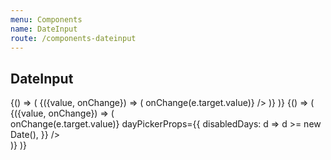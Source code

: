 ```yaml
---
menu: Components
name: DateInput
route: /components-dateinput
---
```


## DateInput



<Playground>
  {() => (
    <WithState>
      {({value, onChange}) => (
        <Pane>
          <DateInput name="test" placeholder="Enter date" value={value} onChange={e => onChange(e.target.value)} />
        </Pane>
      )}
    </WithState>
  )}
</Playground>


<Playground>
  {() => (
    <WithState>
      {({value, onChange}) => (
        <div style={{backgroundColor: '#1C2541', padding: '30px'}}>
          <DateInput
          name="test"
          theme="white"
          placeholder="Enter date"
          value={value}
          onChange={e => onChange(e.target.value)}
          dayPickerProps={{
            disabledDays: d => d >= new Date(),
          }}
        />
        </div>
      )}
    </WithState>
  )}
</Playground>

<Props of={DateInput} />

